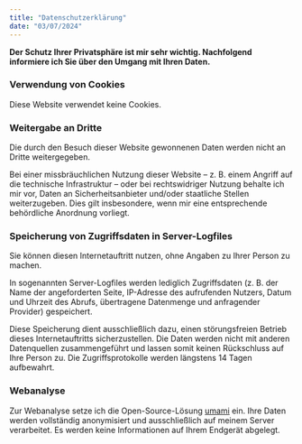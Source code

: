```yaml
---
title: "Datenschutzerklärung"
date: "03/07/2024"
---
```


**Der Schutz Ihrer Privatsphäre ist mir sehr wichtig. Nachfolgend informiere ich Sie über den Umgang mit Ihren Daten.**

### Verwendung von Cookies
Diese Website verwendet keine Cookies.

### Weitergabe an Dritte
Die durch den Besuch dieser Website gewonnenen Daten werden nicht an Dritte weitergegeben.

Bei einer missbräuchlichen Nutzung dieser Website – z. B. einem Angriff auf die technische Infrastruktur – oder bei rechtswidriger Nutzung behalte ich mir vor, Daten an Sicherheitsanbieter und/oder staatliche Stellen weiterzugeben. Dies gilt insbesondere, wenn mir eine entsprechende behördliche Anordnung vorliegt.

### Speicherung von Zugriffsdaten in Server-Logfiles

Sie können diesen Internetauftritt nutzen, ohne Angaben zu Ihrer Person zu machen.

In sogenannten Server-Logfiles werden lediglich Zugriffsdaten (z. B. der Name der angeforderten Seite, IP-Adresse des aufrufenden Nutzers, Datum und Uhrzeit des Abrufs, übertragene Datenmenge und anfragender Provider) gespeichert.

Diese Speicherung dient ausschließlich dazu, einen störungsfreien Betrieb dieses Internetauftritts sicherzustellen.
Die Daten werden nicht mit anderen Datenquellen zusammengeführt und lassen somit keinen Rückschluss auf Ihre Person zu. Die Zugriffsprotokolle werden längstens 14 Tagen aufbewahrt.

### Webanalyse

Zur Webanalyse setze ich die Open-Source-Lösung <a href="https://umami.is" target="_blank">umami</a> ein. Ihre Daten werden vollständig anonymisiert und ausschließlich auf meinem Server verarbeitet. Es werden keine Informationen auf Ihrem Endgerät abgelegt.
